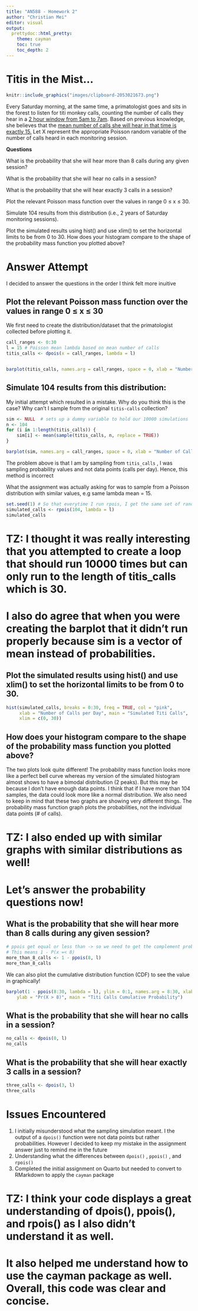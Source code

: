 ```yaml
---
title: "AN588 - Homework 2"
author: "Christian Mei"
editor: visual
output:
  prettydoc::html_pretty:
    theme: cayman
    toc: true         
    toc_depth: 2
---
```


# Titis in the Mist...

```r
knitr::include_graphics("images/clipboard-2053021673.png")
```

Every Saturday morning, at the same time, a primatologist goes and sits in the forest to listen for titi monkey calls, counting the number of calls they hear in a [2 hour window from 5am to 7am]{.underline}. Based on previous knowledge, she believes that the [mean number of calls she will hear in that time is exactly 15.]{.underline} Let X represent the appropriate Poisson random variable of the number of calls heard in each monitoring session.

**Questions**

What is the probability that she will hear more than 8 calls during any given session?

What is the probability that she will hear no calls in a session?

What is the probability that she will hear exactly 3 calls in a session?

Plot the relevant Poisson mass function over the values in range 0 ≤ x ≤ 30.

Simulate 104 results from this distribution (i.e., 2 years of Saturday monitoring sessions).

Plot the simulated results using hist() and use xlim() to set the horizontal limits to be from 0 to 30. How does your histogram compare to the shape of the probability mass function you plotted above?

# Answer Attempt

I decided to answer the questions in the order I think felt more inuitive

## Plot the relevant Poisson mass function over the values in range 0 ≤ x ≤ 30

We first need to create the distribution/dataset that the primatologist collected before plotting it.

```r
call_ranges <- 0:30
l = 15 # Poisson mean lambda based on mean number of calls
titis_calls <- dpois(x = call_ranges, lambda = l)


barplot(titis_calls, names.arg = call_ranges, space = 0, xlab = "Number of Calls per Day", ylab = "Pr(X = x)", main = "Probability Mass Function - Titis Calls")
```

## Simulate 104 results from this distribution:

My initial attempt which resulted in a mistake. Why do you think this is the case? Why can't I sample from the original `titis-calls` collection?

```r
sim <- NULL  # sets up a dummy variable to hold our 10000 simulations
n <- 104
for (i in 1:length(titis_calls)) {
    sim[i] <- mean(sample(titis_calls, n, replace = TRUE))
}

barplot(sim, names.arg = call_ranges, space = 0, xlab = "Number of Calls per Day", ylab = "Pr(X = x)", main = "Probability Mass Function - Titis Calls")


```

The problem above is that I am by sampling from `titis_calls` , I was sampling probability values and not data points (calls per day). Hence, this method is incorrect

What the assignment was actually asking for was to sample from a Poisson distribution with similar values, e.g same lambda mean = 15.

```r
set.seed(1) # So that everytime I run rpois, I get the same set of random numbers
simulated_calls <- rpois(104, lambda = l)
simulated_calls
```

# TZ: I thought it was really interesting that you attempted to create a loop that should run 10000 times but can only run to the length of titis_calls which is 30.
# I also do agree that when you were creating the barplot that it didn't run properly because sim is a vector of mean instead of probabilities.

## Plot the simulated results using hist() and use xlim() to set the horizontal limits to be from 0 to 30.

```r
hist(simulated_calls, breaks = 0:30, freq = TRUE, col = "pink",
     xlab = "Number of Calls per Day", main = "Simulated Titi Calls",
     xlim = c(0, 30))
```

## How does your histogram compare to the shape of the probability mass function you plotted above?

The two plots look quite different! The probability mass function looks more like a perfect bell curve whereas my version of the simulated histogram almost shows to have a bimodal distribution (2 peaks). But this may be because I don't have enough data points. I think that if I have more than 104 samples, the data could look more like a normal distribution. We also need to keep in mind that these two graphs are showing very different things. The probability mass function graph plots the probabilities, not the individual data points (\# of calls).

# TZ: I also ended up with similar graphs with similar distributions as well!

# Let's answer the probability questions now!

## What is the probability that she will hear more than 8 calls during any given session?

```r
# ppois get equal or less than -> so we need to get the complement probability
# This means 1 - P(x =< 8)
more_than_8_calls <- 1 - ppois(8, l)
more_than_8_calls
```

We can also plot the cumulative distribution function (CDF) to see the value in graphically!

```r
barplot(1 - ppois(8:30, lambda = l), ylim = 0:1, names.arg = 8:30, xlab = "Calls Per Day",
    ylab = "Pr(X > 8)", main = "Titi Calls Cumulative Probability")
```

## What is the probability that she will hear no calls in a session?

```r
no_calls <- dpois(0, l)
no_calls
```

## What is the probability that she will hear exactly 3 calls in a session?

```r
three_calls <- dpois(3, l)
three_calls
```

# Issues Encountered

1.  I initially misunderstood what the sampling simulation meant. I the output of a `dpois()` function were not data points but rather probabilities. However I decided to keep my mistake in the assignment answer just to remind me in the future
2.  Understanding what the differences between `dpois()` , `ppois()` , and `rpois()`
3.  Completed the initial assignment on Quarto but needed to convert to RMarkdown to apply the `cayman` package


# TZ: I think your code displays a great understanding of dpois(), ppois(), and rpois() as I also didn't understand it as well.
# It also helped me understand how to use the cayman package as well. Overall, this code was clear and concise.